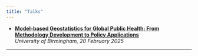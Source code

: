 ```yaml
---
title: "Talks"
---
```


- **[Model-based Geostatistics for Global Public Health: From Methodology Development to Policy Applications](Birmingham%20(20%20Feb%202025).qmd)**  
  *University of Birmingham, 20 February 2025*

---
